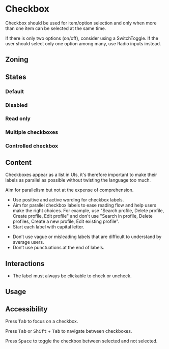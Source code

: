 
<Meta of={Stories} />
<Status id="formFieldInputCheckbox" />

# Checkbox

Checkbox should be used for item/option selection and only when more than one item can be selected at the same time.

If there is only two options (on/off), consider using a SwitchToggle. If the user should select only one option among many, use Radio inputs instead.

## Zoning

<FigmaImage
	src="https://www.figma.com/file/qc8oUSyVJM67gSsbTShftt/%F0%9F%93%90-Zoning?node-id=44%3A59"
	alt="zoning image for checkbox"
/>

## States

<FigmaImage
	src="https://www.figma.com/file/9q3dOyrI7zRR7dHDe2jRpz/Checkbox?node-id=1%3A78"
	alt="Checkbox inputs for form in various states"
/>

### Default

<Canvas>
	<Story of={Stories.CheckboxFillStates} />
</Canvas>

### Disabled

<Canvas>
	<Story of={Stories.CheckboxFillStatesDisabled} />
</Canvas>

### Read only

<Canvas>
	<Story of={Stories.CheckboxFillStatesReadonly} />
</Canvas>

### Multiple checkboxes

<Canvas>
	<Story of={Stories.CheckboxReactHooksForm} />
</Canvas>

### Controlled checkbox

<Canvas>
	<Story of={Stories.CheckboxControlled} />
</Canvas>

## Content

Checkboxes appear as a list in UIs, it's therefore important to make their labels as parallel as possible without twisting the language too much.

Aim for parallelism but not at the expense of comprehension.

<Use>
	<Use.Do>
		<ul>
			<li>Use positive and active wording for checkbox labels.</li>
			<li>
				Aim for parallel checkbox labels to ease reading flow and help users make the right choices.
				For example, use "Search profile, Delete profile, Create profile, Edit profile" and don't
				use "Search in profile, Delete profiles, Create a new profile, Edit existing profile".
			</li>
			<li>Start each label with capital letter.</li>
		</ul>
	</Use.Do>
	<Use.Dont>
		<ul>
			<li>
				Don’t use vague or misleading labels that are difficult to understand by average users.
			</li>
			<li>Don’t use punctuations at the end of labels.</li>
		</ul>
	</Use.Dont>
</Use>

## Interactions

- The label must always be clickable to check or uncheck.

## Usage

<Canvas>
	<Story of={Stories.Basic} />
</Canvas>

<Controls of={Stories.Basic} />

## Accessibility

Press <kbd>Tab</kbd> to focus on a checkbox.

Press <kbd>Tab</kbd> or <kbd>Shift</kbd> + <kbd>Tab</kbd> to navigate between checkboxes.

Press <kbd>Space</kbd> to toggle the checkbox between selected and not selected.
